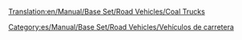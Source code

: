 [[Translation:en/Manual/Base Set/Road Vehicles/Coal Trucks]]

{{es/Manual/Base Set/Road Vehicles/Vehículo de carretera|nombre    = Camión Carbonero Balogh
  |imagen    = en/Manual/Base Set/Road Vehicles/Balogh Coal Truck.png
  |precio    = 8.856 € (4.428 £)
  |velocidad = 48 km/h (30 mph)
  |coste     = 842 € (421 £)
  |diseño    = 1935
  |duración  = 15
  |capacidad = 20 toneladas de carbón
}}
{{es/Manual/Base Set/Road Vehicles/Vehículo de carretera|nombre    = Camión Carbonero Uhl
  |imagen    = en/Manual/Base Set/Road Vehicles/Uhl Coal Truck.png
  |precio    = 10.496 € (5.248 £)
  |velocidad = 88 km/h (55 mph)
  |coste     = 1.574 € (787 £)
  |diseño    = 1975
  |duración  = 15
  |capacidad = 25 toneladas de carbón
}}
{{es/Manual/Base Set/Road Vehicles/Vehículo de carretera|nombre    = Camión carbonero DW
  |imagen    = en/Manual/Base Set/Road Vehicles/DW Coal Truck.png
  |precio    = 11.316 € (5.658 £)
  |velocidad = 112 km/h (70 mph)
  |coste     = 2.250 € (1.125 £)
  |diseño    = 2014
  |duración  = 15
  |capacidad = 28 toneladas de carbón
}}


[[Category:es/Manual/Base Set/Road Vehicles/Vehículos de carretera]]